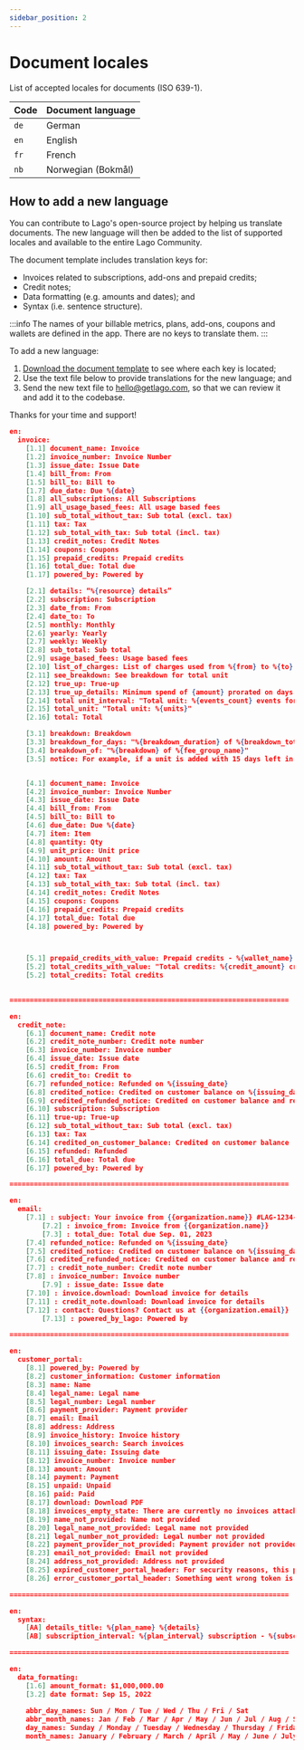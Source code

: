 ```yaml
---
sidebar_position: 2
---
```


# Document locales

List of accepted locales for documents (ISO 639-1).

| Code | Document language |
|--|--|
| `de` | German |
| `en` | English |
| `fr` | French |
| `nb` | Norwegian (Bokmål) |

## How to add a new language

You can contribute to Lago's open-source project by helping us translate documents. The new language will then be added to the list of supported locales and available to the entire Lago Community.

The document template includes translation keys for:
- Invoices related to subscriptions, add-ons and prepaid credits;
- Credit notes;
- Data formatting (e.g. amounts and dates); and
- Syntax (i.e. sentence structure).

:::info
The names of your billable metrics, plans, add-ons, coupons and wallets are defined in the app. There are no keys to translate them.
:::

To add a new language:
1. [Download the document template](../../../static/files/doc-template.pdf) to see where each key is located;
2. Use the text file below to provide translations for the new language; and
3. Send the new text file to [hello@getlago.com](mailto:hello@getlago.com), so that we can review it and add it to the codebase.

Thanks for your time and support!

```json
en:
  invoice:
    [1.1] document_name: Invoice
    [1.2] invoice_number: Invoice Number
    [1.3] issue_date: Issue Date
    [1.4] bill_from: From
    [1.5] bill_to: Bill to
    [1.7] due_date: Due %{date}
    [1.8] all_subscriptions: All Subscriptions    
    [1.9] all_usage_based_fees: All usage based fees
    [1.10] sub_total_without_tax: Sub total (excl. tax)
    [1.11] tax: Tax
    [1.12] sub_total_with_tax: Sub total (incl. tax)
    [1.13] credit_notes: Credit Notes
    [1.14] coupons: Coupons
    [1.15] prepaid_credits: Prepaid credits
    [1.16] total_due: Total due
    [1.17] powered_by: Powered by

    [2.1] details: “%{resource} details”
    [2.2] subscription: Subscription
    [2.3] date_from: From
    [2.4] date_to: To
    [2.5] monthly: Monthly
    [2.6] yearly: Yearly
    [2.7] weekly: Weekly
    [2.8] sub_total: Sub total
    [2.9] usage_based_fees: Usage based fees
    [2.10] list_of_charges: List of charges used from %{from} to %{to}
    [2.11] see_breakdown: See breakdown for total unit
    [2.12] true_up: True-up
    [2.13] true_up_details: Minimum spend of {amount} prorated on days of usage
    [2.14] total unit_interval: "Total unit: %{events_count} events for %{units}"
    [2.15] total_unit: "Total unit: %{units}"
    [2.16] total: Total

    [3.1] breakdown: Breakdown
    [3.3] breakdown_for_days: "%{breakdown_duration} of %{breakdown_total_duration} days"
    [3.4] breakdown_of: "%{breakdown} of %{fee_group_name}"
    [3.5] notice: For example, if a unit is added with 15 days left in your monthly plan, we multiply the price by 15/31 (days remaining divided by the total number of days in your plan) to calculate the prorated price. Same logic when removing a unit used during 10 days, we multiply the price by 10/31.


    [4.1] document_name: Invoice
    [4.2] invoice_number: Invoice Number
    [4.3] issue_date: Issue Date
    [4.4] bill_from: From
    [4.5] bill_to: Bill to
    [4.6] due_date: Due %{date}
    [4.7] item: Item
    [4.8] quantity: Qty
    [4.9] unit_price: Unit price
    [4.10] amount: Amount
    [4.11] sub_total_without_tax: Sub total (excl. tax)
    [4.12] tax: Tax
    [4.13] sub_total_with_tax: Sub total (incl. tax)
    [4.14] credit_notes: Credit Notes
    [4.15] coupons: Coupons
    [4.16] prepaid_credits: Prepaid credits
    [4.17] total_due: Total due
    [4.18] powered_by: Powered by



    [5.1] prepaid_credits_with_value: Prepaid credits - %{wallet_name}
    [5.2] total_credits_with_value: "Total credits: %{credit_amount} credits"
    [5.2] total_credits: Total credits
    

=====================================================================

en:
  credit_note:
    [6.1] document_name: Credit note
    [6.2] credit_note_number: Credit note number
    [6.3] invoice_number: Invoice number
    [6.4] issue_date: Issue date
    [6.5] credit_from: From
    [6.6] credit_to: Credit to
    [6.7] refunded_notice: Refunded on %{issuing_date}
    [6.8] credited_notice: Credited on customer balance on %{issuing_date}
    [6.9] credited_refunded_notice: Credited on customer balance and refunded on %{issuing_date}
    [6.10] subscription: Subscription
    [6.11] true-up: True-up
    [6.12] sub_total_without_tax: Sub total (excl. tax)
    [6.13] tax: Tax
    [6.14] credited_on_customer_balance: Credited on customer balance
    [6.15] refunded: Refunded
    [6.16] total_due: Total due
    [6.17] powered_by: Powered by

=====================================================================

en:
  email:
    [7.1] : subject: Your invoice from {{organization.name}} #LAG-1234-567-981
		[7.2] : invoice_from: Invoice from {{organization.name}}
		[7.3] : total_due: Total due Sep. 01, 2023
    [7.4] refunded_notice: Refunded on %{issuing_date}
    [7.5] credited_notice: Credited on customer balance on %{issuing_date}
    [7.6] credited_refunded_notice: Credited on customer balance and refunded on %{issuing_date}
    [7.7] : credit_note_number: Credit note number
    [7.8] : invoice_number: Invoice number
		[7.9] : issue_date: Issue date
    [7.10] : invoice.download: Download invoice for details
    [7.11] : credit_note.download: Download invoice for details
    [7.12] : contact: Questions? Contact us at {{organization.email}}
		[7.13] : powered_by_lago: Powered by

=====================================================================

en:
  customer_portal:
    [8.1] powered_by: Powered by
    [8.2] customer_information: Customer information
    [8.3] name: Name
    [8.4] legal_name: Legal name
    [8.5] legal_number: Legal number
    [8.6] payment_provider: Payment provider
    [8.7] email: Email
    [8.8] address: Address
    [8.9] invoice_history: Invoice history
    [8.10] invoices_search: Search invoices
    [8.11] issuing_date: Issuing date
    [8.12] invoice_number: Invoice number
    [8.13] amount: Amount
    [8.14] payment: Payment 
    [8.15] unpaid: Unpaid
    [8.16] paid: Paid
    [8.17] download: Download PDF
    [8.18] invoices_empty_state: There are currently no invoices attached to this customer. Please check back later, or contact us if you notice any issues.
    [8.19] name_not_provided: Name not provided
    [8.20] legal_name_not_provided: Legal name not provided
    [8.21] legal_number_not_provided: Legal number not provided
    [8.22] payment_provider_not_provided: Payment provider not provided
    [8.23] email_not_provided: Email not provided
    [8.24] address_not_provided: Address not provided
    [8.25] expired_customer_portal_header: For security reasons, this page has expired
    [8.26] error_customer_portal_header: Something went wrong token is invalid or has expired

=====================================================================

en:
  syntax:
    [AA] details_title: %{plan_name} %{details}
    [AB] subscription_interval: %{plan_interval} subscription - %{subscription_name}

=====================================================================

en:
  data_formating:
    [1.6] amount_format: $1,000,000.00
    [3.2] date format: Sep 15, 2022
    
    abbr_day_names: Sun / Mon / Tue / Wed / Thu / Fri / Sat
    abbr_month_names: Jan / Feb / Mar / Apr / May / Jun / Jul / Aug / Sep / Oct / Nov / Dec
    day_names: Sunday / Monday / Tuesday / Wednesday / Thursday / Friday / Saturday
    month_names: January / February / March / April / May / June / July / August / September / October / November / December
```